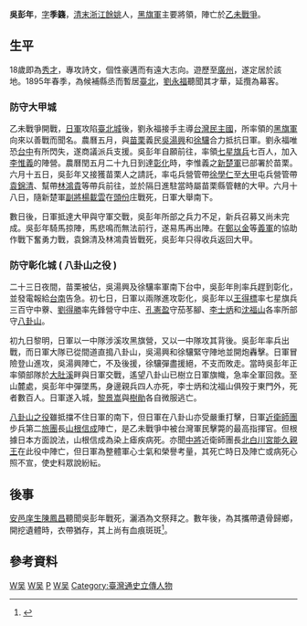 {{More footnotes|time=2018-08-30T03:03:19+00:00}} 
{{Refimprove|time=2018-08-30T03:04:16+00:00}} 
'''吳彭年'''{{BD|？||1895年}}，[[表字|字]]'''季籛'''，[[清朝|清末]][[浙江|浙江]][[餘姚|餘姚]]人，[[黑旗軍|黑旗軍]]主要將領，陣亡於[[乙未戰爭|乙未戰爭]]。

== 生平 ==
18歲即為[[秀才|秀才]]，專攻詩文，個性豪邁而有遠大志向。遊歷至[[廣州|廣州]]，遂定居於該地。1895年春季，為候補縣丞而暫居[[臺北|臺北]]，[[劉永福|劉永福]]聽聞其才華，延攬為幕客。

=== 防守大甲城 ===
乙未戰爭開戰，[[日軍|日軍]]攻陷[[臺北城|臺北城]]後，劉永福接手主導[[台灣民主國|台灣民主國]]，所率領的[[黑旗軍|黑旗軍]]向來以善戰而聞名。農曆五月，與[[苗栗縣|苗栗]]義民[[吳湯興|吳湯興]]和[[徐驤|徐驤]]合力抵抗日軍。劉永福唯恐[[臺中市|台中]]有所閃失，遂商議派兵支援。吳彭年自願前往，率領[[黑旗軍|七星旗兵]]七百人，加入[[李惟義|李惟義]]的陣營。農曆閏五月二十九日到達[[彰化市|彰化]]時，李惟義之[[新楚軍|新楚軍]]已部署於苗栗。六月十五日，吳彭年又接獲苗栗人之請託，率屯兵營管帶[[徐學仁|徐學仁]]至[[大甲區|大甲]]屯兵營管帶[[袁錦清|袁錦清]]、幫帶[[大甲西社抗清事件|林鴻貴]]等帶兵前往，並於隔日進駐當時屬苗栗縣管轄的大甲。六月十八日，隨新楚軍[[副將|副將]][[楊載雲|楊載雲]]在[[頭份鎮|頭份]]庄戰死，日軍大舉南下。

數日後，日軍抵達大甲與守軍交戰，吳彭年所部之兵力不足，新兵召募又尚未完成。吳彭年騎馬掠陣，馬悲鳴而無法前行，遂易馬再出陣。在[[鄭以金|鄭以金]]等[[義軍|義軍]]的協助作戰下奮勇力戰，袁錦清及林鴻貴皆戰死，吳彭年只得收兵返回大甲。

=== 防守彰化城  ( 八卦山之役 ) ===
二十三日夜間，苗栗被佔，吳湯興及徐驤率軍南下台中，吳彭年則率兵趕到彰化，並發電報給[[台南|台南]]告急。初七日，日軍以兩隊進攻彰化，吳彭年以[[王得標|王得標]]率七星旗兵三百守中藔、[[劉得勝|劉得勝]]率先鋒營守中庄、[[孔憲盈|孔憲盈]]守茄苳腳、[[李士炳|李士炳]]和[[沈福山|沈福山]]各率所部守[[八卦山|八卦山]]。

初九日黎明，日軍以一中隊涉溪攻黑旗營，又以一中隊攻其背後。吳彭年率兵出戰，而日軍大隊已從間道直搗八卦山，吳湯興和徐驤緊守陣地並開炮轟擊。日軍冒險登山進攻，吳湯興陣亡，不及後援，徐驤彈盡援絕，不支而敗走。當時吳彭年正率領部隊於[[大肚溪|大肚溪]]畔與日軍交戰，遙望八卦山已樹立日軍旗幟，急率全軍回救。至山麓處，吳彭年中彈墜馬，身邊親兵四人亦死，李士炳和沈福山俱歿于東門外，死者數百人。日軍遂入城，[[黎景嵩|黎景嵩]]與[[樹勛|樹勛]]各自微服逃亡。

[[八卦山之役|八卦山之役]]雖抵擋不住日軍的南下，但日軍在八卦山亦受嚴重打擊，日軍[[近衛師團|近衛師團]]步兵第二[[旅團|旅團]]長[[山根信成|山根信成]]陣亡，是乙未戰爭中被台灣軍民擊斃的最高指揮官。但根據日本方面說法，山根信成為染上瘧疾病死。亦聞[[中將|中將]]近衛師團長[[北白川宮能久親王|北白川宮能久]][[親王|親王]]在此役中陣亡，但日軍為整體軍心士氣和榮譽考量，其死亡時日及陣亡或病死心照不宣，使史料眾說紛紜。

== 後事 ==
[[安邑|安邑]][[庠生|庠生]][[陳鳳昌|陳鳳昌]]聽聞吳彭年戰死，灑酒為文祭拜之。數年後，為其攜帶遺骨歸鄉，開挖遺體時，衣帶猶存，其上尚有血痕斑斑<ref>{{cite book|author=連雅堂 |title=臺灣通史 |series=卷三十六 |year= |isbn=}}</ref>。

==參考資料==
<div class="references-small">
<references />
</div>

[[Category:1895年逝世|W吴]]
[[Category:乙未戰爭抗日人物|W吴]]
[[Category:吳姓|P]]
[[Category:余姚人|W吴]]
[[Category:臺灣通史立傳人物|Category:臺灣通史立傳人物]]